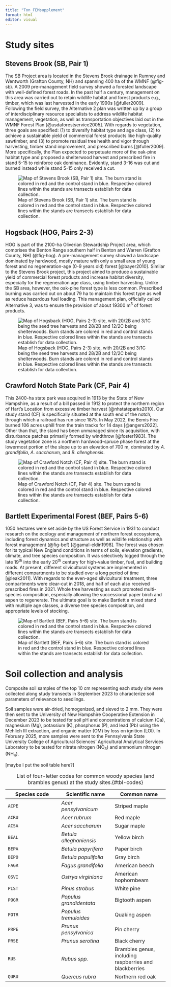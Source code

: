 ```yaml
---
title: "Ton_FEMsupplement"
format: html
editor: visual
---
```


# Study sites

## Stevens Brook (SB, Pair 1)

The SB Project area is located in the Stevens Brook drainage in Rumney and Wentworth (Grafton County, NH) and spanning 400 ha of the WMNF (@fig-sb). A 2009 pre-management field survey showed a forested landscape with well-defined forest roads. In the past half a century, management on this area was carried out to retain wildlife habitat and forest products e.g., timber, which was last harvested in the early 1990s [@fuller2009]. Following the field survey, the Alternative 2 plan was written up by a group of interdisciplinary resource specialists to address wildlife habitat management, vegetation, as well as transportation objectives laid out in the WMNF Forest Plan [@usdaforestservice2005]. With regards to vegetation, three goals are specified: (1) to diversify habitat type and age class, (2) to achieve a sustainable yield of commercial forest products like high-quality sawtimber, and (3) to promote residual tree health and vigor through harvesting, timber stand improvement, and prescribed burns [@fuller2009]. More specifically, the Plan expected to perpetuate more of the oak-pine habitat type and proposed a shelterwood harvest and prescribed fire in stand 5-15 to reinforce oak dominance. Evidently, stand 3-16 was cut and burned instead while stand 5-15 only received a cut.

![Map of Stevens Brook (SB, Pair 1) site. The burn stand is colored in red and the control stand in blue. Respective colored lines within the stands are transects establish for data collection.](images/SBmap.png){#fig-sb fig-align="center"}

## Hogsback (HOG, Pairs 2-3)

HOG is part of the 2100-ha Oliverian Stewardship Project area, which comprises the Benton Range southern half in Benton and Warren (Grafton County, NH) (@fig-hog). A pre-management survey showed a landscape dominated by hardwood, mostly mature with only a small area of young forest and no regeneration-age (0-9 years old) forest [@bayer2010]. Similar to the Stevens Brook project, this project aimed to produce a sustainable yield of commercial forest products and increase habitat diversity, especially for the regeneration age class, using timber harvesting. Unlike the SB area, however, the oak-pine forest type is less common. Prescribed burning was carried out on about 79 ha to maintain this forest type as well as reduce hazardous fuel loading. This management plan, officially called Alternative 3, was to ensure the provision of about 19300 m^3^ of forest products.

![Map of Hogsback (HOG, Pairs 2-3) site, with 20/2B and 3/1C being the seed tree harvests and 28/2B and 12/2C being shelterwoods. Burn stands are colored in red and control stands in blue. Respective colored lines within the stands are transects establish for data collection.](images/HOGmap.png){#fig-hog fig-align="center"}

## Crawford Notch State Park (CF, Pair 4)

This 2400-ha state park was acquired in 1913 by the State of New Hampshire, as a result of a bill passed in 1912 to protect the northern region of Hart's Location from excessive timber harvest [@nhstateparks2010]. Our study stand (CF) is specifically situated at the south end of the notch, through which a railroad has run since 1875. In May 2022, the Bemis Fire burned 106 acres uphill from the train tracks for 14 days [@angers2022]. Other than that, the stand has been unmanaged since its acquisition, with disturbance patches primarily formed by windthrow [@foster1983]. The study vegetation zone is a northern hardwood-spruce phase forest at the lowermost portion of the slope up to an elevation of 700 m, dominated by *A. grandifolia*, *A. saccharum,* and *B. allenghensis*.

![Map of Crawford Notch (CF, Pair 4) site. The burn stand is colored in red and the control stand in blue. Respective colored lines within the stands are transects establish for data collection.](images/Map2.png){#fig-cf fig-align="center"}

## Bartlett Experimental Forest (BEF, Pairs 5-6)

1050 hectares were set aside by the US Forest Service in 1931 to conduct research on the ecology and management of northern forest ecosystems, including forest dynamics and structure as well as wildlife relationship with forest management (@fig-bef) [@gamal-eldin1998]. The forest was chosen for its typical New England conditions in terms of soils, elevation gradients, climate, and tree species composition. It was selectively logged through the late 19^th^ into the early 20^th^ century for high-value timber, fuel, and building roads. At present, different silvicultural systems are implemented in different compartments to be studied over a long period of time [@leak2011]. With regards to the even-aged silvicultural treatment, three compartments were clear-cut in 2018, and half of each also received prescribed fires in 2021. Whole tree harvesting as such promoted multi-species composition, especially allowing the successional paper birch and aspen to regenerate. The ultimate goal is to make Bartlett a mixed stand with multiple age classes, a diverse tree species composition, and appropriate levels of stocking.

![Map of Bartlett (BEF, Pairs 5-6) site. The burn stand is colored in red and the control stand in blue. Respective colored lines within the stands are transects establish for data collection.](images/BEFmap.png){#fig-bef fig-align="center"}

\newpage

# Soil collection and analysis

Composite soil samples of the top 10 cm representing each study site were collected along study transects in September 2023 to characterize soil parameters of relevance to seedlings.

Soil samples were air-dried, homogenized, and sieved to 2 mm. They were then sent to the University of New Hampshire Cooperative Extension in December 2023 to be tested for soil pH and concentrations of calcium (Ca), magnesium (Mg), potassium (K), phosphorus (P), and lead (Pb) using the Mehlich III extraction, and organic matter (OM) by loss on ignition (LOI). In February 2025, more samples were sent to the Pennsylvania State University College of Agricultural Sciences' Agricultural Analytical Services Laboratory to be tested for nitrate nitrogen (NO~3~) and ammonium nitrogen (NH~4~).

\[maybe I put the soil table here?\]

| Species code | Scientific name | Common name |
|------------------------|------------------------|------------------------|
| `ACPE` | *Acer pensylvanicum* | Striped maple |
| `ACRU` | *Acer rubrum* | Red maple |
| `ACSA` | *Acer saccharum* | Sugar maple |
| `BEAL` | *Betula alleghaniensis* | Yellow birch |
| `BEPA` | *Betula papyrifera* | Paper birch |
| `BEPO` | *Betula populifolia* | Gray birch |
| `FAGR` | *Fagus grandifolia* | American beech |
| `OSVI` | *Ostrya virginiana* | American hophornbeam |
| `PIST` | *Pinus strobus* | White pine |
| `POGR` | *Populus grandidentata* | Bigtooth aspen |
| `POTR` | *Populus tremuloides* | Quaking aspen |
| `PRPE` | *Prunus pensylvanica* | Pin cherry |
| `PRSE` | *Prunus serotina* | Black cherry |
| `RUS` | *Rubus spp.* | Brambles genus, including raspberries and blackberries |
| `QURU` | *Quercus rubra* | Northern red oak |

: List of four-letter codes for common woody species (and brambles genus) at the study sites.{#tbl-codes}
